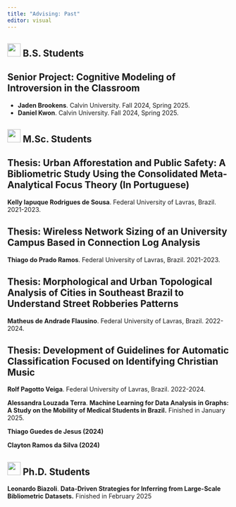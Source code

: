 ```yaml
---
title: "Advising: Past"
editor: visual
---
```


## ![](images/paste-3.png){width="30"} B.S. Students

:::{.callout-note}
## **Senior Project:** Cognitive Modeling of Introversion in the Classroom
- **Jaden Brookens**. Calvin University. Fall 2024, Spring 2025.
- **Daniel Kwon**. Calvin University. Fall 2024, Spring 2025.
:::

## ![](images/paste-2.png){width="30"} M.Sc. Students

::: {.callout-note}
## **Thesis:** Urban Afforestation and Public Safety: A Bibliometric Study Using the Consolidated Meta-Analytical Focus Theory (In Portuguese)
**Kelly Iapuque Rodrigues de Sousa**. Federal University of Lavras, Brazil. 2021-2023.
:::

::: {.callout-note}
## **Thesis:** Wireless Network Sizing of an University Campus Based in Connection Log Analysis
**Thiago do Prado Ramos**. Federal University of Lavras, Brazil. 2021-2023.
:::

::: {.callout-note}
## **Thesis:** Morphological and Urban Topological Analysis of Cities in Southeast Brazil to Understand Street Robberies Patterns
**Matheus de Andrade Flausino**. Federal University of Lavras, Brazil. 2022-2024.
:::

::: {.callout-note}
## **Thesis:** Development of Guidelines for Automatic Classification Focused on Identifying Christian Music
**Rolf Pagotto Veiga**. Federal University of Lavras, Brazil. 2022-2024.
:::

**Alessandra Louzada Terra**. **Machine Learning for Data Analysis in Graphs: A Study on the Mobility of Medical Students in Brazil.** Finished in January 2025.

**Thiago Guedes de Jesus (2024)**

**Clayton Ramos da Silva (2024)**

## ![](images/paste-1.png){width="30"} Ph.D. Students

**Leonardo Biazoli**. **Data-Driven Strategies for Inferring from Large-Scale Bibliometric Datasets.** Finished in February 2025